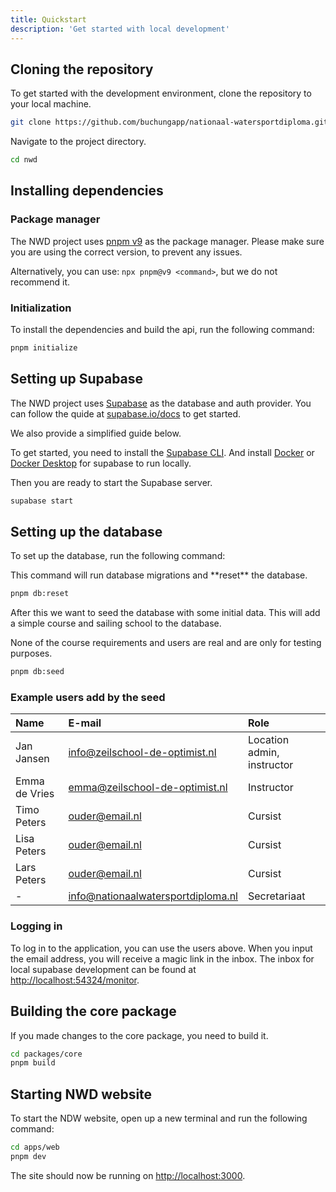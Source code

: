 ```yaml
---
title: Quickstart
description: 'Get started with local development'
---
```


## Cloning the repository

To get started with the development environment, clone the repository to your local machine.

```bash
git clone https://github.com/buchungapp/nationaal-watersportdiploma.git ./nwd
```

Navigate to the project directory.

```bash
cd nwd
```

## Installing dependencies

### Package manager

The NWD project uses [pnpm v9](https://pnpm.io/9.x/installation) as the package manager.
Please make sure you are using the correct version, to prevent any issues.

Alternatively, you can use: `npx pnpm@v9 <command>`, but we do not recommend it.

### Initialization

To install the dependencies and build the api, run the following command:

```bash
pnpm initialize
```

## Setting up Supabase

The NWD project uses [Supabase](https://supabase.io/) as the database and auth provider.
You can follow the quide at [supabase.io/docs](https://supabase.com/docs/guides/cli/getting-started) to get started.

We also provide a simplified guide below.

<Accordion title="Setting up Supabase for local development">

To get started, you need to install the [Supabase CLI](https://supabase.com/docs/guides/cli/getting-started).
And install [Docker](https://docs.docker.com/engine/install/) or [Docker Desktop](https://docs.docker.com/desktop/) for supabase to run locally.

</Accordion>

Then you are ready to start the Supabase server.

```bash
supabase start
```

## Setting up the database

To set up the database, run the following command:

<Warning>
  This command will run database migrations and **reset** the database.
</Warning>

```bash
pnpm db:reset
```

After this we want to seed the database with some initial data. This will add a simple course and sailing school to the database.

<Note>
  None of the course requirements and users are real and are only for testing
  purposes.
</Note>

```bash
pnpm db:seed
```

### Example users add by the seed

| Name          | E-mail                             | Role                       |
| :------------ | :--------------------------------- | :------------------------- |
| Jan Jansen    | info@zeilschool-de-optimist.nl     | Location admin, instructor |
| Emma de Vries | emma@zeilschool-de-optimist.nl     | Instructor                 |
| Timo Peters   | ouder@email.nl                     | Cursist                    |
| Lisa Peters   | ouder@email.nl                     | Cursist                    |
| Lars Peters   | ouder@email.nl                     | Cursist                    |
| -             | info@nationaalwatersportdiploma.nl | Secretariaat               |

### Logging in

To log in to the application, you can use the users above. When you input the email address, you will receive a magic link in the inbox.
The inbox for local supabase development can be found at [http://localhost:54324/monitor](http://localhost:54324/monitor).

## Building the core package

If you made changes to the core package, you need to build it.

```bash
cd packages/core
pnpm build
```

## Starting NWD website

To start the NDW website, open up a new terminal and run the following command:

```bash
cd apps/web
pnpm dev
```

The site should now be running on [http://localhost:3000](http://localhost:3000).
